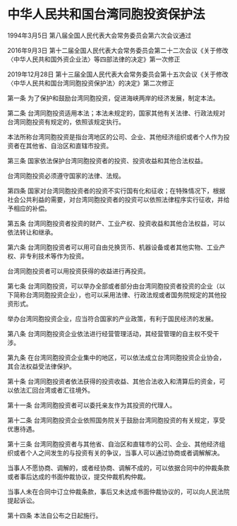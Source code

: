 # 中华人民共和国台湾同胞投资保护法

1994年3月5日 第八届全国人民代表大会常务委员会第六次会议通过

2016年9月3日 第十二届全国人民代表大会常务委员会第二十二次会议《关于修改〈中华人民共和国外资企业法〉等四部法律的决定》第一次修正

2019年12月28日 第十三届全国人民代表大会常务委员会第十五次会议《关于修改〈中华人民共和国台湾同胞投资保护法〉的决定》第二次修正

  

第一条 为了保护和鼓励台湾同胞投资，促进海峡两岸的经济发展，制定本法。

第二条 台湾同胞投资适用本法；本法未规定的，国家其他有关法律、行政法规对台湾同胞投资有规定的，依照该规定执行。

本法所称台湾同胞投资是指台湾地区的公司、企业、其他经济组织或者个人作为投资者在其他省、自治区和直辖市投资。

第三条 国家依法保护台湾同胞投资者的投资、投资收益和其他合法权益。

台湾同胞投资必须遵守国家的法律、法规。

第四条 国家对台湾同胞投资者的投资不实行国有化和征收；在特殊情况下，根据社会公共利益的需要，对台湾同胞投资者的投资可以依照法律程序实行征收，并给予相应的补偿。

第五条 台湾同胞投资者投资的财产、工业产权、投资收益和其他合法权益，可以依法转让和继承。

第六条 台湾同胞投资者可以用可自由兑换货币、机器设备或者其他实物、工业产权、非专利技术等作为投资。

台湾同胞投资者可以用投资获得的收益进行再投资。

第七条 台湾同胞投资，可以举办全部或者部分由台湾同胞投资者投资的企业（以下简称台湾同胞投资企业），也可以采用法律、行政法规或者国务院规定的其他投资形式。

举办台湾同胞投资企业，应当符合国家的产业政策，有利于国民经济的发展。

第八条 台湾同胞投资企业依法进行经营管理活动，其经营管理的自主权不受干涉。

第九条 在台湾同胞投资企业集中的地区，可以依法成立台湾同胞投资企业协会，其合法权益受法律保护。

第十条 台湾同胞投资者依法获得的投资收益、其他合法收入和清算后的资金，可以依法汇回台湾或者汇往境外。

第十一条 台湾同胞投资者可以委托亲友作为其投资的代理人。

第十二条 台湾同胞投资企业依照国务院关于鼓励台湾同胞投资的有关规定，享受优惠待遇。

第十三条 台湾同胞投资者与其他省、自治区和直辖市的公司、企业、其他经济组织或者个人之间发生的与投资有关的争议，当事人可以通过协商或者调解解决。

当事人不愿协商、调解的，或者经协商、调解不成的，可以依据合同中的仲裁条款或者事后达成的书面仲裁协议，提交仲裁机构仲裁。

当事人未在合同中订立仲裁条款，事后又未达成书面仲裁协议的，可以向人民法院提起诉讼。

第十四条 本法自公布之日起施行。